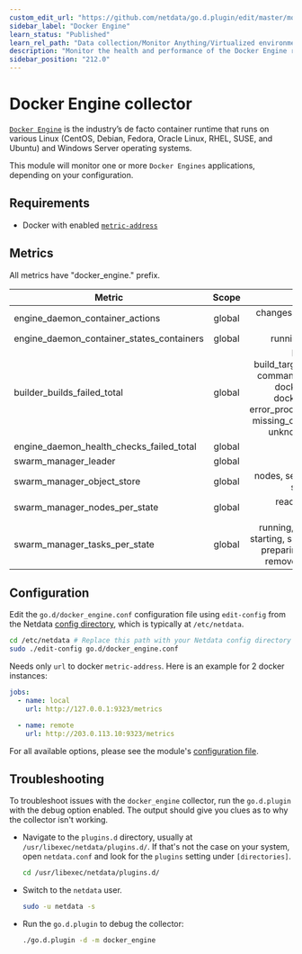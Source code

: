 ```yaml
---
custom_edit_url: "https://github.com/netdata/go.d.plugin/edit/master/modules/docker_engine/README.md"
sidebar_label: "Docker Engine"
learn_status: "Published"
learn_rel_path: "Data collection/Monitor Anything/Virtualized environments"
description: "Monitor the health and performance of the Docker Engine runtime with zero configuration, per-second metric granularity, and interactive visualizations."
sidebar_position: "212.0"
---
```



# Docker Engine collector

[`Docker Engine`](https://docs.docker.com/engine/) is the industry’s de facto container runtime that runs on various
Linux (CentOS, Debian, Fedora, Oracle Linux, RHEL, SUSE, and Ubuntu) and Windows Server operating systems.

This module will monitor one or more `Docker Engines` applications, depending on your configuration.

## Requirements

- Docker with enabled [`metric-address`](https://docs.docker.com/config/thirdparty/prometheus/)

## Metrics

All metrics have "docker_engine." prefix.

| Metric                                    | Scope  |                                                                                                         Dimensions                                                                                                          |   Units    |
|-------------------------------------------|:------:|:---------------------------------------------------------------------------------------------------------------------------------------------------------------------------------------------------------------------------:|:----------:|
| engine_daemon_container_actions           | global |                                                                                           changes, commit, create, delete, start                                                                                            | actions/s  |
| engine_daemon_container_states_containers | global |                                                                                                  running, paused, stopped                                                                                                   | containers |
| builder_builds_failed_total               | global | build_canceled, build_target_not_reachable_error, command_not_supported_error, dockerfile_empty_error, dockerfile_syntax_error, error_processing_commands_error, missing_onbuild_arguments_error, unknown_instruction_error |  fails/s   |
| engine_daemon_health_checks_failed_total  | global |                                                                                                            fails                                                                                                            |  events/s  |
| swarm_manager_leader                      | global |                                                                                                          is_leader                                                                                                          |    bool    |
| swarm_manager_object_store                | global |                                                                                     nodes, services, tasks, networks, secrets, configs                                                                                      |  objects   |
| swarm_manager_nodes_per_state             | global |                                                                                             ready, down, unknown, disconnected                                                                                              |   nodes    |
| swarm_manager_tasks_per_state             | global |                                                running, failed, ready, rejected, starting, shutdown, new, orphaned, preparing, pending, complete, remove, accepted, assigned                                                |   tasks    |

## Configuration

Edit the `go.d/docker_engine.conf` configuration file using `edit-config` from the
Netdata [config directory](/docs/getting-started/manage-and-configure/configuration), which is typically at `/etc/netdata`.

```bash
cd /etc/netdata # Replace this path with your Netdata config directory
sudo ./edit-config go.d/docker_engine.conf
```

Needs only `url` to docker `metric-address`. Here is an example for 2 docker instances:

```yaml
jobs:
  - name: local
    url: http://127.0.0.1:9323/metrics

  - name: remote
    url: http://203.0.113.10:9323/metrics
```

For all available options, please see the
module's [configuration file](https://github.com/netdata/go.d.plugin/blob/master/config/go.d/docker_engine.conf).

## Troubleshooting

To troubleshoot issues with the `docker_engine` collector, run the `go.d.plugin` with the debug option enabled. The
output should give you clues as to why the collector isn't working.

- Navigate to the `plugins.d` directory, usually at `/usr/libexec/netdata/plugins.d/`. If that's not the case on
  your system, open `netdata.conf` and look for the `plugins` setting under `[directories]`.

  ```bash
  cd /usr/libexec/netdata/plugins.d/
  ```

- Switch to the `netdata` user.

  ```bash
  sudo -u netdata -s
  ```

- Run the `go.d.plugin` to debug the collector:

  ```bash
  ./go.d.plugin -d -m docker_engine
  ```
